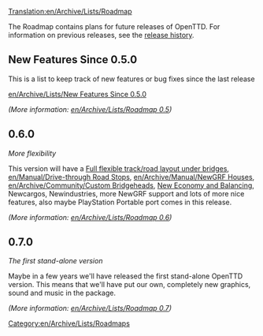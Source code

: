 [[Translation:en/Archive/Lists/Roadmap]]
[[Category:en/Archive/Lists/Roadmaps]]

The Roadmap contains plans for future releases of OpenTTD. For information on previous releases, see the [[en/Archive/OpenTTD/Main Page|release history]].

==New Features Since 0.5.0==

This is a list to keep track of new features or bug fixes since the last release

[[en/Archive/Lists/New Features Since 0.5.0]]

''(More information: [[en/Archive/Lists/Roadmap 0.5]])''

==0.6.0==
''More flexibility''

This version will have a [[en/Archive/Manual/New Bridges|Full flexible track/road layout under bridges]], [[en/Manual/Drive-through Road Stops]], [[en/Archive/Manual/NewGRF Houses]], [[en/Archive/Community/Custom Bridgeheads]], [[en/New Economy and Balancing|New Economy and Balancing]], Newcargos, Newindustries, more NewGRF support and lots of more nice features, also maybe PlayStation Portable port comes in this release.

''(More information: [[en/Archive/Lists/Roadmap 0.6]])''

==0.7.0==
''The first stand-alone version''

Maybe in a few years we'll have released the first stand-alone OpenTTD version. This means that we'll have put our own, completely new graphics, sound and music in the package.

''(More information: [[en/Archive/Lists/Roadmap 0.7]])''